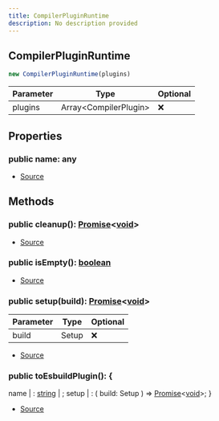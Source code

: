 ```yaml
---
title: CompilerPluginRuntime
description: No description provided
---
```



## CompilerPluginRuntime


```typescript
new CompilerPluginRuntime(plugins)
```
| Parameter | Type | Optional |
| ----------- | ----------- | ----------- |
| plugins | Array\<CompilerPlugin> | ❌ |


## Properties
### public name: any
- [Source](https://github.com/underctrl-io/commandkit/blob/e7997746676c2b18be64230c918cb998973d18b5/packages/commandkit/src/plugins/plugin-runtime/CompilerPluginRuntime.ts#L14)

## Methods
### public cleanup(): [Promise](https://developer.mozilla.org/en-US/docs/Web/JavaScript/Reference/Global_Objects/Promise)\<[void](https://developer.mozilla.org/en-US/docs/Web/JavaScript/Reference/Global_Objects/undefined)>
- [Source](https://github.com/underctrl-io/commandkit/blob/e7997746676c2b18be64230c918cb998973d18b5/packages/commandkit/src/plugins/plugin-runtime/CompilerPluginRuntime.ts#L143)
### public isEmpty(): [boolean](https://developer.mozilla.org/en-US/docs/Web/JavaScript/Reference/Global_Objects/Boolean)
- [Source](https://github.com/underctrl-io/commandkit/blob/e7997746676c2b18be64230c918cb998973d18b5/packages/commandkit/src/plugins/plugin-runtime/CompilerPluginRuntime.ts#L18)
### public setup(build): [Promise](https://developer.mozilla.org/en-US/docs/Web/JavaScript/Reference/Global_Objects/Promise)\<[void](https://developer.mozilla.org/en-US/docs/Web/JavaScript/Reference/Global_Objects/undefined)>
| Parameter | Type | Optional |
| ----------- | ----------- | ----------- |
| build | Setup | ❌ |


- [Source](https://github.com/underctrl-io/commandkit/blob/e7997746676c2b18be64230c918cb998973d18b5/packages/commandkit/src/plugins/plugin-runtime/CompilerPluginRuntime.ts#L148)
### public toEsbuildPlugin(): \{
  name | : [string](https://developer.mozilla.org/en-US/docs/Web/JavaScript/Reference/Global_Objects/String) | ;
  setup | : (
  build: Setup
) => [Promise](https://developer.mozilla.org/en-US/docs/Web/JavaScript/Reference/Global_Objects/Promise)\<[void](https://developer.mozilla.org/en-US/docs/Web/JavaScript/Reference/Global_Objects/undefined)>;
}
- [Source](https://github.com/underctrl-io/commandkit/blob/e7997746676c2b18be64230c918cb998973d18b5/packages/commandkit/src/plugins/plugin-runtime/CompilerPluginRuntime.ts#L178)